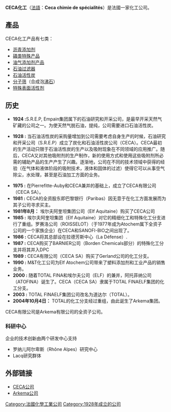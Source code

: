 '''CECA化工'''（[[法語|法語]]：'''Ceca chimie de spécialités'''）是法國一家化工公司。

==產品==
CECA化工产品有七类：

*[https://web.archive.org/web/20060827102425/http://www.ceca.fr/sites/ceca/en/business/bitumen_additives/home.page 沥青添加剂]
*[https://web.archive.org/web/20061123055832/http://www.ceca.fr/sites/ceca/en/business/phosphorus/home.page 磷类特殊产品]
*[https://web.archive.org/web/20060717062035/http://www.ceca.fr/sites/ceca/en/business/oilfield_chemicals/home.page 油气添加剂产品]
*[https://web.archive.org/web/20061123060621/http://www.ceca.fr/sites/ceca/en/business/filter_aids_perlite/home.page 石油过滤器]
*[https://web.archive.org/web/20061123055100/http://www.ceca.fr/sites/ceca/en/business/activated_carbons/home.page 石油活性炭]
*[https://web.archive.org/web/20060829074134/http://www.ceca.fr/sites/ceca/en/business/molecular_sieves/home.page 分子筛]（合成泡[[沸石|沸石]]）
*[https://web.archive.org/web/20061123060734/http://www.ceca.fr/sites/ceca/en/business/specialty_surfactants/home.page 特殊表面活性剂]

== 历史 ==
* '''1924 :'''S.R.E.P, Empain集团属下的石油研究和开采公司，是最早开采天然气矿藏的公司之一。为使天然气脱石油，提纯，公司需要进口石油活性炭。

* '''1928 :''' 当石油活性炭的采购量增加到公司需要考虑自身生产的时候，石油研究和开采公司（S.R.E.P）成立了炭化和石油活性炭公司（CECA）。CECA最初的生产活动只限于石油活性炭的生产以及吸附现象在不同领域的应用推广。随后，CECA又对其他吸附剂的生产制作，新的使用方式和使用这些吸附剂所必需的辅助产品的生产产生了兴趣。逐渐地，公司在不同的技术领域中获得的经验（在气体和液体阶段的吸附技术，液体和固体的过滤）使得它可以从事空气除尘，水处理，甚至是石油加工方面的业务。

* '''1975 :''' 在Pierrefitte-Auby和CECA兼并的基础上，成立了CECA有限公司（CECA SA）。
* '''1981 :''' CECA的全资股东即巴黎银行（Paribas）因无意于在化工方面发展而为其子公司寻求买主。
* '''1981年8月：''' 埃尔夫阿奎坦集团公司（Elf Aquitaine）购买了CECA公司
* '''1985 :''' 埃尔夫阿奎坦集团（Elf Aquitaine）对它的精细化工和特殊化工分支进行了重组。罗赛洛公司（ROISSELOT）（于1977年成为Atochem属下全资子公司的一个家族企业）在CECA和SANOFI-BIO之间出现了。
* '''1986 :''' CECA将其总部设在拉德芳斯中心（La Défense）.
* '''1987 :''' CECA购买了BARNIER公司（Borden Chemicals部分）的特殊化工分支并将其并入DPC
* '''1989 :''' CECA有限公司（CECA SA）购买了Gerland公司的化工分支。
* '''1990 :''' M&T化工公司为Elf Atochem公司带来了塑料添加剂和工业产品的销售业务。
* '''2000 :''' 随着TOTAL FINA和埃尔夫公司（ELF）的兼并，阿托菲纳公司（ATOFINA）诞生了。CECA（CECA SA）隶属于TOTAL FINAELF集团的化工分支。
* '''2003 :''' TOTAL FINAELF集团公司改名为道达尔（TOTAL）。
*''' 2004年10月4日：''' TOTAL的化工分支经过重组，由此诞生了Arkema集团。

CECA有限公司是Arkema有限公司的全资子公司。

=== 科研中心 ===
企业的技术创新由两个研发中心支持
*罗纳儿阿尔卑斯（Rhône Alpes）研究中心
*Lacq研究群体

== 外部链接 ==
*[https://web.archive.org/web/20060821115139/http://www.cecachemicals.com/sites/ceca/en/home.page CECA公司]
*[https://web.archive.org/web/20061021050810/http://www.arkema.com/sites/group/en/home.page Arkema公司]

[[Category:法國化學工業公司|Category:法國化學工業公司]]
[[Category:1928年成立的公司|Category:1928年成立的公司]]